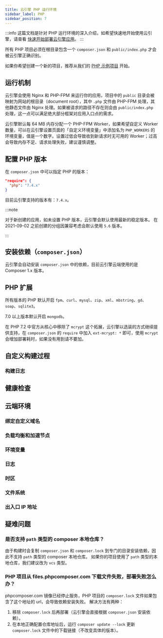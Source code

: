```yaml
---
title: 云引擎 PHP 运行环境
sidebar_label: PHP
sidebar_position: 7
---
```



:::info
这篇文档是针对 PHP 运行环境的深入介绍，如希望快速地开始使用云引擎，请查看 [快速开始部署云引擎应用](/sdk/engine/deploy/getting-started)。
:::

所有 PHP 项目必须在根目录包含一个 `composer.json` 和 `public/index.php` 才会被云引擎正确识别。

如果你希望创建一个新的项目，推荐从我们的 [PHP 示例项目](https://github.com/leancloud/slim-getting-started) 开始。

## 运行机制

云引擎会使用 Nginx 和 PHP-FPM 来运行你的应用，项目中的 `public` 目录会被映射为网站的根目录（document root），其中 `.php` 文件由 PHP-FPM 处理，其他静态文件由 Nginx 处理。如果被请求的路径不存在则会由 `public/index.php` 处理，这一点可以满足绝大部分框架对应用入口点的需求。

云引擎默认每 64 MB 内存分配一个 PHP-FPM Worker，如果希望自定义 Worker 数量，可以在云引擎设置页面的「自定义环境变量」中添加名为 `PHP_WORKERS` 的环境变量，值是一个数字。设置过低会导致收到新请求时无可用的 Worker；过高会导致内存不足、请求处理失败，建议谨慎调整。

## 配置 PHP 版本

在 `composer.json` 中可以指定 PHP 的版本：

```json
"require": {
  "php": "7.4.x"
}
```

目前云引擎支持的版本有：`7.4.x`。

:::note

<Conditional brand="leancloud">对于新创建的应用，</Conditional>如未设置 PHP
版本，云引擎会默认使用最新的稳定版本。
<Conditional brand="leancloud">
  在 2021-09-02 之前创建的分组因兼容考虑会默认使用 `5.6` 版本。
</Conditional>

:::

## 安装依赖（`composer.json`）

云引擎会自动安装 `composer.json` 中的依赖，目前云引擎云端使用的是 Composer 1.x 版本。

## PHP 扩展

所有版本的 PHP 默认开启 `fpm`、`curl`、`mysql`、`zip`、`xml`、`mbstring`、`gd`、`soap`、`sqlite3`。

7.0 以上版本默认开启 `mongodb`。

在 PHP 7.2 中官方从核心中移除了 `mcrypt` 这个拓展，云引擎以选装的方式继续提供支持，在 `composer.json` 的 `require` 中加入 `ext-mcrypt: *` 即可，使用 `mcrypt` 会增加部署耗时，如果没有用到请不要加。

## 自定义构建过程

<BuildingAdvanced />

### 构建日志

<BuildingBuildLogs />

## 健康检查

<CloudHealthCheck />

## 云端环境

### 绑定自定义域名

<CloudCustomDomain />

### 负载均衡和加速节点

<CloudLoadBalancer only="php" />

### 环境变量

<CloudEnvironments />

### 日志

<CloudLogs only="php" />

### 时区

<CloudTimezone />

### 文件系统

<CloudFilesystem />

### 出入口 IP 地址

<CloudInternetAddress />

## 疑难问题

### 是否支持 `path` 类型的 composer 本地仓库？

由于构建时会复制 `composer.json` 和 `composer.lock` 到专门的目录安装依赖，因此不支持 `path` 类型的 composer 本地仓库。
如果你的项目使用了 `path` 类型的本地仓库，我们建议改为 `vcs` 类型。

### PHP 项目从 files.phpcomposer.com 下载文件失败，部署失败怎么办？

phpcomposer.com 镜像已经停止服务，PHP 项目的 `composer.lock` 文件如果包含了这个地址的 url，会导致依赖安装失败。
解决方法有两种：

1. 移除 `composer.lock` 后再部署（云引擎会直接根据 `composer.json` 安装依赖）。
2. 在本地正确配置仓库地址后，运行 `composer update --lock` 更新 `composer.lock` 文件中的下载链接（不改变具体的版本）。
